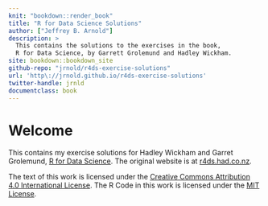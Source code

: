 ```yaml
---
knit: "bookdown::render_book"
title: "R for Data Science Solutions"
author: ["Jeffrey B. Arnold"]
description: >
  This contains the solutions to the exercises in the book,
  R for Data Science, by Garrett Grolemund and Hadley Wickham.
site: bookdown::bookdown_site
github-repo: "jrnold/r4ds-exercise-solutions"
url: 'http\://jrnold.github.io/r4ds-exercise-solutions'
twitter-handle: jrnld
documentclass: book
---
```


# Welcome {-}

This contains my exercise solutions for Hadley Wickham and Garret Grolemund, [R for Data Science](http://amzn.to/2aHLAQ1). The original website is at [r4ds.had.co.nz](http://r4ds.had.co.nz/).

The text of this work is licensed under the [Creative Commons Attribution 4.0 International License](http://creativecommons.org/licenses/by/4.0/).
The R Code in this work is licensed under the [MIT License](https://opensource.org/licenses/MIT).
